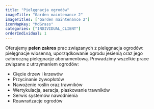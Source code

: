 ```yaml
---
title: "Pielęgnacja ogrodów"
imageTitle: "Garden maintenance 2"
imageTitles: ["Garden maintenance 2"]
iconMapKey: "MdGrass"
categories: ["INDIVIDUAL_CLIENT"]
orderIndividual: 1
---
```


Oferujemy **pełen zakres** prac związanych z&nbsp;pielęgnacja ogrodów: pielęgnacje wiosenną, uporządkowanie ogrodu jesienią oraz jego całoroczną pielęgnacje abonamentową. Prowadzimy wszelkie prace związane z&nbsp;utrzymaniem ogrodów:

- Cięcie drzew i krzewów
- Przycinanie żywopłotów
- Nawożenie roślin oraz trawników
- Wertykulacja, aeracja, piaskowanie trawników
- Serwis systemów nawodnienia
- Reawrańzacje ogrodów
